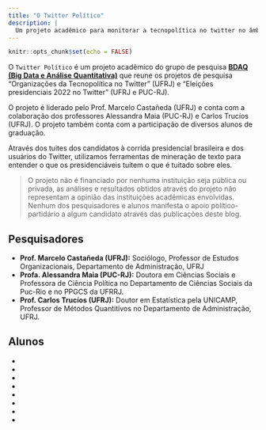 ```yaml
---
title: "O Twitter Político"
description: |
  Um projeto acadêmico para monitorar a tecnopolítica no twitter no âmbito das eleições presidenciais brasileiras 2022.
---
```


```r
knitr::opts_chunk$set(echo = FALSE)
```


 
 
O `Twitter Político` é um projeto acadêmico do grupo de pesquisa [**BDAQ (Big Data e Análise Quantitativa)**](http://dgp.cnpq.br/dgp/espelhogrupo/764775) que reune os projetos de pesquisa "Organizações da Tecnopolítica no Twitter" (UFRJ) e "Eleições presidenciais 2022 no Twitter" (UFRJ e PUC-RJ).

O projeto é liderado pelo Prof. Marcelo Castañeda (UFRJ) e conta com a colaboração dos professores Alessandra Maia (PUC-RJ) e Carlos Trucíos (UFRJ). O projeto também conta com a participação de diversos alunos de graduação.

Através dos tuites dos candidatos à corrida presidencial brasileira e dos usuários do Twitter, utilizamos ferramentas de mineração de texto para entender o que os presidenciáveis tuitem o que é tuitado sobre eles.  

> O projeto não é financiado por nenhuma instituição seja pública ou privada, as análises e resultados obtidos através do projeto não representam a opinião das instituições acadêmicas envolvidas. Nenhum dos pesquisadores e alunos manifesta o apoio político-partidário a algum candidato através das publicações deste blog.



## Pesquisadores

- **Prof. Marcelo Castañeda (UFRJ):** Sociólogo, Professor de Estudos Organizacionais, Departamento de Administração, UFRJ
- **Profa. Alessandra Maia (PUC-RJ):**  Doutora em Ciências Sociais e Professora de Ciência Política no Departamento de Ciências Sociais da Puc-Rio e no PPGCS da UFRRJ.
- **Prof. Carlos Trucíos (UFRJ):** Doutor em Estatística pela UNICAMP, Professor de Métodos Quantitivos no Departamento de Administração, UFRJ. 

## Alunos

-
-
-
-
-
-
-
-






